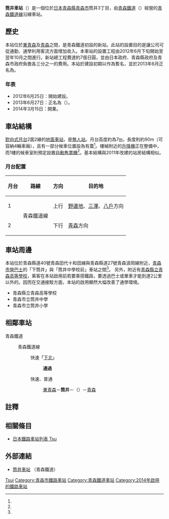 {{coord|40|48|20|N|140|46|12|E|type:railwaystation|display=title}}
{{about|位於[[青森縣|青森縣]]的筒井站|[[奈良縣|奈良縣]][[近畿日本鐵道|近畿日本鐵道]]的同名車站|筒井站 (奈良縣)}}
{{noteTA
|T=zh-tw:筒井車站 (青森縣);zh-hk:筒井站 (青森縣); zh-cn:筒井站 (青森县);
|1=zh-tw:筒井車站;zh-hk:筒井站; zh-cn:筒井站;
|2=zh-tw:電梯;zh-hk:升降機;
|3=zh-tw:號誌站;zh-hk:信號場;
}}
{{日本車站資訊
|公司色 = skyblue
|文字色 = 
|站名 = 筒井車站
|圖片 =Aoimorirailway tsutsui station.jpg
|pxl = 
|圖片說明 =筒井車站的入口與位於土堤上的車站月台。
|日文原名 =筒井
|平假名 = つつい
|羅馬拼音 =  Tsutsui
|副站名 = 青森高校前
|所屬公司 = [[青森鐵道|青森鐵道]]
|電報略號 =
|車站編號 =
|所在地 = [[青森縣|青森縣]][[青森市|青森市]]筒井3丁目
|車站構造 = [[地面車站|地面車站]]
|月台配置 =2面2線
|所屬路線 = {{Color|#33cbf4|■}}[[青森鐵道線|青森鐵道線]]
|前一站 = [[東青森站|東青森]]
|前一站距離=1.3
|後一站距離=4.5
|後一站 =[[青森站|青森]]
|距離 =117.4公里（起點站：[[目時站|目時]]）<br />734.8
|起點站 = [[東京站|東京]]
|啟用年月日 = 2014年（[[平成|平成]]26年）3月15日
|廢站年月日 = 
|乘客人數 = 875
|上下車人次 =
|統計年度 = 2013年
|轉車 =
|備註 =無人車站
}} 
'''筒井車站'''（{{jpn|j=筒井駅|hg=つついえき|rm=Tsutsui eki|f=y}}）是一個位於[[日本|日本]][[青森縣|青森縣]][[青森市|青森市]]筒井3丁目，由[[青森鐵道|青森鐵道]]（{{lang|ja|青い森鉄道}}）經營的[[青森鐵道線|青森鐵道線]]沿線車站。

== 歷史 ==
本站位於[[東青森站|東青森]]及[[青森車站|青森]]之間，是青森鐵道初設的新站。此站的設置目的是讓公司可從通勤、通學利用客流方面增加收入{{R|mlit}}。本車站的設置工程由2012年6月下旬開始至翌年10月之間進行{{R|東奥日報20120714}}。新站總工程費達約7億日圓，並由日本政府、青森縣政府及青森市政府負擔各三分之一的費用{{R|東奥日報20111123}}。本站於建設初期以'''{{車站|筒井新}}'''作為暫名，並於2013年6月正名為'''{{車站|筒井}}'''。
<!-- 東奥日報のWeb記事は記事一覧[http://www.toonippo.co.jp/kikaku/zairaisen/index.html 並行在来線「青い森鉄道」]から辿ると見れます。直linkだと閲覧期限超過で見れない様になってるみたいです。 -->

=== 年表 ===
* 2012年6月25日：開始建設{{R|東奥日報20120621}}。
* 2013年6月27日：正名為'''{{車站|筒井}}'''（{{lang|ja|筒井駅}}）{{R|TNP_20130627}}{{R|Sankei_20130702}}。
* 2014年3月15日：開業。

== 車站結構 == 
[[對向式月台|對向式月台]]2面2線的[[地面車站|地面車站]]，是[[無人站|無人站]]。月台高度約為7[[公尺|m]]，長度則約90m（可容納4輛車廂），且有一部分候車位置設為有蓋<ref name="東奥日報20120621" />。樓梯附近的[[升降機|升降機]]正在整備中，而1樓的候車室則預定設置[[自動售票機|自動售票機]]<ref name="東奥日報20120714" />。基本結構與2011年改建的{{車站|野内|Y}}站房結構相似。
=== 月台配置 ===
{| rules="rows" class="wikitable"
!月台!!路線!!方向!!目的地
|-
! 1
|rowspan=2| {{color|#33cbf4|■}}青森鐵道線
| style="text-align:center" | 上行
| [[野邊地站|野邊地]]、[[三澤站_(青森縣)|三澤]]、[[八戶站|八戶]]方向
|-
! 2
| style="text-align:center" | 下行
| [[青森站|青森]]方向
|}

== 車站周邊 == 
本站位於青森縣道40號青森田代十和田線與青森縣道27號青森浪岡線附近，[[青森市營巴士|青森市營巴士]]的「下筒井」與「筒井中學校前」車站之間<ref name="東奥日報20111123" />。
另外，附近有[[青森縣立青森高等學校|青森縣立青森高等學校]]，乘客在本站啟用前若要乘搭鐵路，要透過巴士或單車才能到達2公里以外的{{車站|東青森}}。因而在交通接駁方面，本站的啟用顯然大幅改善了通學環境。
* 青森縣立青森高等學校
* 青森市立筒井中學
* 青森市立筒井小學

== 相鄰車站 == 
;青森鐵道
: {{Color|#33cbf4|■}}青森鐵道線
:: {{Color|red|□}}快速「[[下北號列車|下北]]」
::: '''通過'''
:: {{Color|red|□}}快速、{{Color|gray|■}}普通
::: [[東青森站|東青森]]－'''筒井'''－（{{link-ja|青森信號場|青森信号場}}）－[[青森站|青森]]

== 註釋 ==
{{Reflist|refs=
<ref name="mlit">{{cite web |url=http://www.mlit.go.jp/common/000125692.pdf |title=青森市総合都市交通戦略｜3.展開施策（5） |publisher=国土交通省 |page=7 |format=PDF |date= |accessdate=2012-09-07 |archive-date=2016-03-05 |archive-url=https://web.archive.org/web/20160305141022/http://www.mlit.go.jp/common/000125692.pdf |dead-url=no }}</ref>

<ref name="東奥日報20120714">{{Cite news|url=http://www.toonippo.co.jp/news_too/nto2012/20120714230501.asp|title=筒井新駅工事始まる／青い森鉄道|newspaper=東奥日報|publisher=東奥日報社|date=2012-07-14|archiveurl=https://web.archive.org/web/20120717071629/http://www.toonippo.co.jp/news_too/nto2012/20120714230501.asp|archivedate=2012年7月17日|deadurl=yes}}</ref>

<ref name="東奥日報20111123">{{Cite news|url=http://www.toonippo.co.jp/news_too/nto2011/20111123090224.asp|title=年度内にも筒井新駅着工へ／青森|newspaper=東奥日報|publisher=東奥日報社|date=2011-11-23|archiveurl=https://web.archive.org/web/20111123214639/https://www.toonippo.co.jp/news_too/nto2011/20111123090224.asp|archivedate=2011年11月23日|deadurl=yes}}</ref>

<ref name="東奥日報20120621">{{Cite news |url=http://www.toonippo.co.jp/news_too/nto2012/20120621230712.asp |title=筒井新駅25日にも建設開始 |newspaper=東奥日報 |publisher=東奥日報社 |date=2012-06-21 |archiveurl=https://web.archive.org/web/20120623041956/http://www.toonippo.co.jp/news_too/nto2012/20120621230712.asp |archivedate=2012年6月23日 |deadurl=yes }}</ref>

<ref name="TNP_20130627">{{Cite news|url=http://www.toonippo.co.jp/news_too/nto2013/20130627205942.asp|title=新駅名は「筒井」／青い森鉄道|newspaper=東奥日報|publisher=東奥日報社|date=2013-06-27|archiveurl=https://web.archive.org/web/20130628030336/http://www.toonippo.co.jp/news_too/nto2013/20130627205942.asp|archivedate=2013年6月28日|deadurl=yes}}</ref>

<ref name="Sankei_20130702">{{Cite news |url=http://sankei.jp.msn.com/region/news/130702/aom13070204070000-n1.htm |title=青い森鉄道線の新駅名「筒井駅」　青森 |newspaper=MSN產經新聞 |publisher=産経デジタル |date=2013-07-02 |accessdate=2013-07-22 |deadurl=yes |archiveurl=https://web.archive.org/web/20130709182320/http://sankei.jp.msn.com/region/news/130702/aom13070204070000-n1.htm |archivedate=2013-07-09 }}<!--日付の記述なし--></ref>
}}

==相關條目==
* [[日本鐵路車站列表_Tsu|日本鐵路車站列表 Tsu]]

== 外部連結 ==
* [http://aoimorirailway.com/archives/chiiki-station/tutui 筒井車站] {{Wayback|url=http://aoimorirailway.com/archives/chiiki-station/tutui |date=20140315202909 }}（青森鐵道）{{ja}}

{{青森鐵道線}}
{{DEFAULTSORT:Tsutsui}}
[[Category:日本鐵路車站_Tsu|Tsui]]
[[Category:青森市鐵路車站|Category:青森市鐵路車站]]
[[Category:青森鐵道車站|Category:青森鐵道車站]]
[[Category:2014年啟用的鐵路車站|Category:2014年啟用的鐵路車站]]